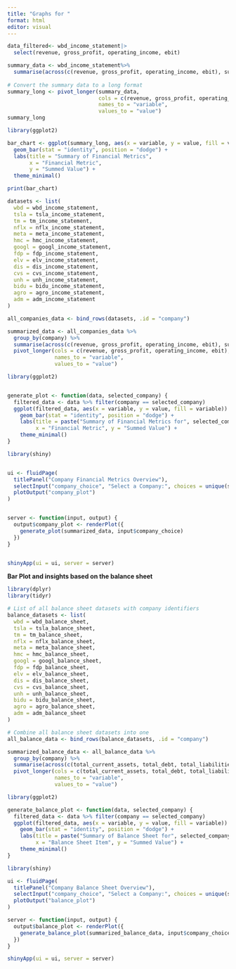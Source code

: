 ```yaml
---
title: "Graphs for "
format: html
editor: visual
---
```


```r
data_filtered<- wbd_income_statement|>
  select(revenue, gross_profit, operating_income, ebit)

summary_data <- wbd_income_statement%>%
  summarise(across(c(revenue, gross_profit, operating_income, ebit), sum, na.rm = TRUE))
  
# Convert the summary data to a long format
summary_long <- pivot_longer(summary_data, 
                             cols = c(revenue, gross_profit, operating_income, ebit), 
                             names_to = "variable", 
                             values_to = "value")
summary_long
```

```r
library(ggplot2)

bar_chart <- ggplot(summary_long, aes(x = variable, y = value, fill = variable)) +
  geom_bar(stat = "identity", position = "dodge") +
  labs(title = "Summary of Financial Metrics",
       x = "Financial Metric",
       y = "Summed Value") +
  theme_minimal()

print(bar_chart)

```

```r
datasets <- list(
  wbd = wbd_income_statement,
  tsla = tsla_income_statement,
  tm = tm_income_statement,
  nflx = nflx_income_statement,
  meta = meta_income_statement,
  hmc = hmc_income_statement,
  googl = googl_income_statement,
  fdp = fdp_income_statement,
  elv = elv_income_statement,
  dis = dis_income_statement,
  cvs = cvs_income_statement,
  unh = unh_income_statement,
  bidu = bidu_income_statement,
  agro = agro_income_statement,
  adm = adm_income_statement
)

all_companies_data <- bind_rows(datasets, .id = "company")

```

```r
summarized_data <- all_companies_data %>%
  group_by(company) %>%
  summarise(across(c(revenue, gross_profit, operating_income, ebit), sum, na.rm = TRUE)) %>%
  pivot_longer(cols = c(revenue, gross_profit, operating_income, ebit), 
               names_to = "variable", 
               values_to = "value")

library(ggplot2)


generate_plot <- function(data, selected_company) {
  filtered_data <- data %>% filter(company == selected_company)
  ggplot(filtered_data, aes(x = variable, y = value, fill = variable)) +
    geom_bar(stat = "identity", position = "dodge") +
    labs(title = paste("Summary of Financial Metrics for", selected_company),
         x = "Financial Metric", y = "Summed Value") +
    theme_minimal()
}

```

```r
library(shiny)


ui <- fluidPage(
  titlePanel("Company Financial Metrics Overview"),
  selectInput("company_choice", "Select a Company:", choices = unique(summarized_data$company)),
  plotOutput("company_plot")
)


server <- function(input, output) {
  output$company_plot <- renderPlot({
    generate_plot(summarized_data, input$company_choice)
  })
}


shinyApp(ui = ui, server = server)

```

**Bar Plot and insights based on the balance sheet**

```r
library(dplyr)
library(tidyr)

# List of all balance sheet datasets with company identifiers
balance_datasets <- list(
  wbd = wbd_balance_sheet,
  tsla = tsla_balance_sheet,
  tm = tm_balance_sheet,
  nflx = nflx_balance_sheet,
  meta = meta_balance_sheet,
  hmc = hmc_balance_sheet,
  googl = googl_balance_sheet,
  fdp = fdp_balance_sheet,
  elv = elv_balance_sheet,
  dis = dis_balance_sheet,
  cvs = cvs_balance_sheet,
  unh = unh_balance_sheet,
  bidu = bidu_balance_sheet,
  agro = agro_balance_sheet,
  adm = adm_balance_sheet
)

# Combine all balance sheet datasets into one
all_balance_data <- bind_rows(balance_datasets, .id = "company")

```

```r
summarized_balance_data <- all_balance_data %>%
  group_by(company) %>%
  summarise(across(c(total_current_assets, total_debt, total_liabilities, shareholders_equity), sum, na.rm = TRUE)) %>%
  pivot_longer(cols = c(total_current_assets, total_debt, total_liabilities, shareholders_equity),
               names_to = "variable",
               values_to = "value")

library(ggplot2)

```

```r
generate_balance_plot <- function(data, selected_company) {
  filtered_data <- data %>% filter(company == selected_company)
  ggplot(filtered_data, aes(x = variable, y = value, fill = variable)) +
    geom_bar(stat = "identity", position = "dodge") +
    labs(title = paste("Summary of Balance Sheet for", selected_company),
         x = "Balance Sheet Item", y = "Summed Value") +
    theme_minimal()
}

```
```r
library(shiny)

ui <- fluidPage(
  titlePanel("Company Balance Sheet Overview"),
  selectInput("company_choice", "Select a Company:", choices = unique(summarized_balance_data$company)),
  plotOutput("balance_plot")
)

server <- function(input, output) {
  output$balance_plot <- renderPlot({
    generate_balance_plot(summarized_balance_data, input$company_choice)
  })
}

shinyApp(ui = ui, server = server)

```

